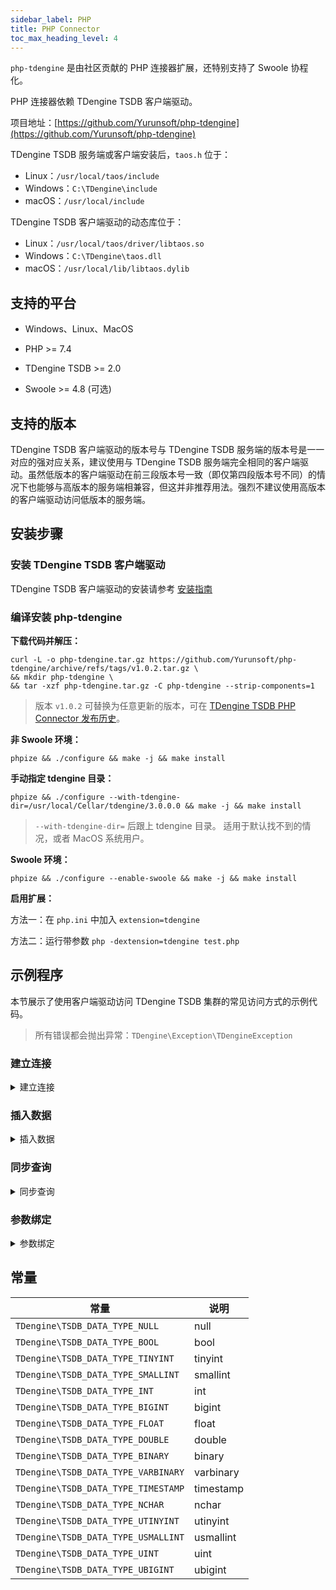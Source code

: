 ```yaml
---
sidebar_label: PHP
title: PHP Connector
toc_max_heading_level: 4
---
```


`php-tdengine` 是由社区贡献的 PHP 连接器扩展，还特别支持了 Swoole 协程化。

PHP 连接器依赖 TDengine TSDB 客户端驱动。

项目地址：[https://github.com/Yurunsoft/php-tdengine](https://github.com/Yurunsoft/php-tdengine)

TDengine TSDB 服务端或客户端安装后，`taos.h` 位于：

- Linux：`/usr/local/taos/include`
- Windows：`C:\TDengine\include`
- macOS：`/usr/local/include`

TDengine TSDB 客户端驱动的动态库位于：

- Linux：`/usr/local/taos/driver/libtaos.so`
- Windows：`C:\TDengine\taos.dll`
- macOS：`/usr/local/lib/libtaos.dylib`

## 支持的平台

* Windows、Linux、MacOS

* PHP >= 7.4

* TDengine TSDB >= 2.0

* Swoole >= 4.8 (可选)

## 支持的版本

TDengine TSDB 客户端驱动的版本号与 TDengine TSDB 服务端的版本号是一一对应的强对应关系，建议使用与 TDengine TSDB 服务端完全相同的客户端驱动。虽然低版本的客户端驱动在前三段版本号一致（即仅第四段版本号不同）的情况下也能够与高版本的服务端相兼容，但这并非推荐用法。强烈不建议使用高版本的客户端驱动访问低版本的服务端。

## 安装步骤

### 安装 TDengine TSDB 客户端驱动

TDengine TSDB 客户端驱动的安装请参考 [安装指南](../#安装步骤)

### 编译安装 php-tdengine

**下载代码并解压：**

```shell
curl -L -o php-tdengine.tar.gz https://github.com/Yurunsoft/php-tdengine/archive/refs/tags/v1.0.2.tar.gz \
&& mkdir php-tdengine \
&& tar -xzf php-tdengine.tar.gz -C php-tdengine --strip-components=1
```

> 版本 `v1.0.2` 可替换为任意更新的版本，可在 [TDengine TSDB PHP Connector 发布历史](https://github.com/Yurunsoft/php-tdengine/releases)。

**非 Swoole 环境：**

```shell
phpize && ./configure && make -j && make install
```

**手动指定 tdengine 目录：**

```shell
phpize && ./configure --with-tdengine-dir=/usr/local/Cellar/tdengine/3.0.0.0 && make -j && make install
```

> `--with-tdengine-dir=` 后跟上 tdengine 目录。
> 适用于默认找不到的情况，或者 MacOS 系统用户。

**Swoole 环境：**

```shell
phpize && ./configure --enable-swoole && make -j && make install
```

**启用扩展：**

方法一：在 `php.ini` 中加入 `extension=tdengine`

方法二：运行带参数 `php -dextension=tdengine test.php`

## 示例程序

本节展示了使用客户端驱动访问 TDengine TSDB 集群的常见访问方式的示例代码。

> 所有错误都会抛出异常：`TDengine\Exception\TDengineException`

### 建立连接

<details>
<summary>建立连接</summary>

```c
{{#include docs/examples/php/connect.php}}
```

</details>

### 插入数据

<details>
<summary>插入数据</summary>

```c
{{#include docs/examples/php/insert.php}}
```

</details>

### 同步查询

<details>
<summary>同步查询</summary>

```c
{{#include docs/examples/php/query.php}}
```

</details>

### 参数绑定

<details>
<summary>参数绑定</summary>

```c
{{#include docs/examples/php/insert_stmt.php}}
```

</details>

## 常量

| 常量 | 说明 |
| ------------ | ------------ 
| `TDengine\TSDB_DATA_TYPE_NULL` | null |
| `TDengine\TSDB_DATA_TYPE_BOOL` | bool |
| `TDengine\TSDB_DATA_TYPE_TINYINT` | tinyint |
| `TDengine\TSDB_DATA_TYPE_SMALLINT` | smallint |
| `TDengine\TSDB_DATA_TYPE_INT` | int |
| `TDengine\TSDB_DATA_TYPE_BIGINT` | bigint |
| `TDengine\TSDB_DATA_TYPE_FLOAT` | float |
| `TDengine\TSDB_DATA_TYPE_DOUBLE` | double |
| `TDengine\TSDB_DATA_TYPE_BINARY` | binary |
| `TDengine\TSDB_DATA_TYPE_VARBINARY` | varbinary |
| `TDengine\TSDB_DATA_TYPE_TIMESTAMP` | timestamp |
| `TDengine\TSDB_DATA_TYPE_NCHAR` | nchar |
| `TDengine\TSDB_DATA_TYPE_UTINYINT` | utinyint |
| `TDengine\TSDB_DATA_TYPE_USMALLINT` | usmallint |
| `TDengine\TSDB_DATA_TYPE_UINT` | uint |
| `TDengine\TSDB_DATA_TYPE_UBIGINT` | ubigint |
